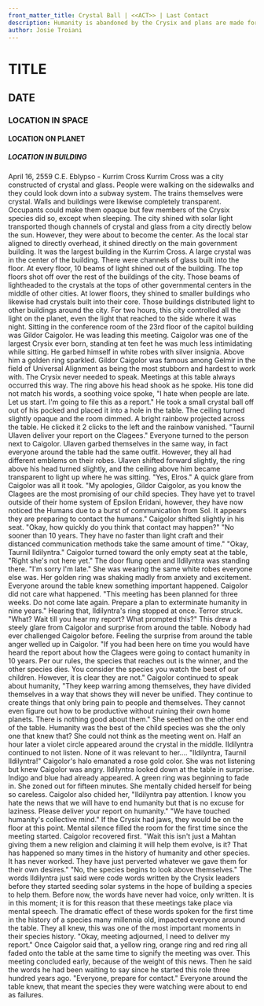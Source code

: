 ```yaml
---
front_matter_title: Crystal Ball | <<ACT>> | Last Contact
description: Humanity is abandoned by the Crysix and plans are made for their eradication.
author: Josie Troiani
---
```

# TITLE

## DATE

### LOCATION IN SPACE

#### LOCATION ON PLANET

##### LOCATION IN BUILDING

April 16, 2559 C.E.
Eblypso - Kurrim Cross
Kurrim Cross was a city constructed of crystal and glass. People were walking on the sidewalks and they could look down into a subway system. The trains themselves were crystal. Walls and buildings were likewise completely transparent. Occupants could make them opaque but few members of the Crysix species did so, except when sleeping. The city shined with solar light transported though channels of crystal and glass from a city directly below the sun. However, they were about to become the center.
As the local star aligned to directly overhead, it shined directly on the main government building. It was the largest building in the Kurrim Cross. A large crystal was in the center of the building. There were channels of glass built into the floor. At every floor, 10 beams of light shined out of the building. The top floors shot off over the rest of the buildings of the city. Those beams of lightheaded to the crystals at the tops of other governmental centers in the middle of other cities.
At lower floors, they shined to smaller buildings who likewise had crystals built into their core. Those buildings distributed light to other buildings around the city. For two hours, this city controlled all the light on the planet, even the light that reached to the side where it was night.
Sitting in the conference room of the 23rd floor of the capitol building was Gildor Caigolor. He was leading this meeting. Caigolor was one of the largest Crysix ever born, standing at ten feet he was much less intimidating while sitting. He garbed himself in white robes with silver insignia. Above him a golden ring sparkled.
Gildor Caigolor was famous among Gelmir in the field of Universal Alignment as being the most stubborn and hardest to work with. The Crysix never needed to speak. Meetings at this table always occurred this way. The ring above his head shook as he spoke. His tone did not match his words, a soothing voice spoke, "I hate when people are late. Let us start. I'm going to file this as a report."
He took a small crystal ball off out of his pocked and placed it into a hole in the table. The ceiling turned slightly opaque and the room dimmed. A bright rainbow projected across the table. He clicked it 2 clicks to the left and the rainbow vanished. "Taurnil Ulaven deliver your report on the Clagees." Everyone turned to the person next to Caigolor.
Ulaven garbed themselves in the same way, in fact everyone around the table had the same outfit. However, they all had different emblems on their robes. Ulaven shifted forward slightly, the ring above his head turned slightly, and the ceiling above him became transparent to light up where he was sitting. "Yes, Elros." A quick glare from Caigolor was all it took. "My apologies, Gildor Caigolor, as you know the Clagees are the most promising of our child species. They have yet to travel outside of their home system of Epsilon Eridani, however, they have now noticed the Humans due to a burst of communication from Sol. It appears they are preparing to contact the humans."
Caigolor shifted slightly in his seat. "Okay, how quickly do you think that contact may happen?"
"No sooner than 10 years. They have no faster than light craft and their distanced communication methods take the same amount of time."
"Okay, Taurnil Ildilyntra." Caigolor turned toward the only empty seat at the table, "Right she's not here yet."
The door flung open and Ildilyntra was standing there. "I'm sorry I'm late." She was wearing the same white robes everyone else was. Her golden ring was shaking madly from anxiety and excitement. Everyone around the table knew something important happened.
Caigolor did not care what happened. "This meeting has been planned for three weeks. Do not come late again. Prepare a plan to exterminate humanity in nine years."
Hearing that, Ildilyntra's ring stopped at once. Terror struck. "What? Wait till you hear my report? What prompted this?" This drew a steely glare from Caigolor and surprise from around the table. Nobody had ever challenged Caigolor before.
Feeling the surprise from around the table anger welled up in Caigolor. "If you had been here on time you would have heard the report about how the Clagees were going to contact humanity in 10 years. Per our rules, the species that reaches out is the winner, and the other species dies. You consider the species you watch the best of our children. However, it is clear they are not."
Caigolor continued to speak about humanity, "They keep warring among themselves, they have divided themselves in a way that shows they will never be unified. They continue to create things that only bring pain to people and themselves. They cannot even figure out how to be productive without ruining their own home planets. There is nothing good about them."
She seethed on the other end of the table. Humanity was the best of the child species was she the only one that knew that? She could not think as the meeting went on. Half an hour later a violet circle appeared around the crystal in the middle. Ildilyntra continued to not listen. None of it was relevant to her....
"Ildilyntra, Taurnil Ildilyntra!" Caigolor's halo emanated a rose gold color. She was not listening but knew Caigolor was angry. Ildilyntra looked down at the table in surprise. Indigo and blue had already appeared. A green ring was beginning to fade in. She zoned out for fifteen minutes. She mentally chided herself for being so careless. Caigolor also chided her, "Ildilyntra pay attention. I know you hate the news that we will have to end humanity but that is no excuse for laziness. Please deliver your report on humanity."
"We have touched humanity's collective mind."
If the Crysix had jaws, they would be on the floor at this point. Mental silence filled the room for the first time since the meeting started. Caigolor recovered first. "Wait this isn't just a Mahtan giving them a new religion and claiming it will help them evolve, is it? That has happened so many times in the history of humanity and other species. It has never worked. They have just perverted whatever we gave them for their own desires."
"No, the species begins to look above themselves." The words Ildilyntra just said were code words written by the Crysix leaders before they started seeding solar systems in the hope of building a species to help them. Before now, the words have never had voice, only written. It is in this moment; it is for this reason that these meetings take place via mental speech. The dramatic effect of these words spoken for the first time in the history of a species many millennia old, impacted everyone around the table. They all knew, this was one of the most important moments in their species history.
"Okay, meeting adjourned, I need to deliver my report." Once Caigolor said that, a yellow ring, orange ring and red ring all faded onto the table at the same time to signify the meeting was over. This meeting concluded early, because of the weight of this news. Then he said the words he had been waiting to say since he started this role three hundred years ago. "Everyone, prepare for contact." Everyone around the table knew, that meant the species they were watching were about to end as failures.
